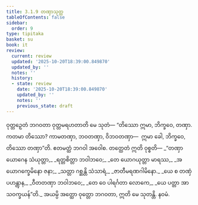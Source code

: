 ```yaml
---
title: 3.1.9 တဏှာသုတ္တ
tableOfContents: false
sidebar:
  order: 9
type: tipitaka
basket: su
book: it
review:
  current: review
  updated: '2025-10-20T18:39:00.849870'
  updated_by: ''
  notes: ''
  history:
  - state: review
    date: '2025-10-20T18:39:00.849870'
    updated_by: ''
    notes: ''
    previous_state: draft
---
```



<DynamicBreadcrumb />


<ReviewStatus review={frontmatter.review} showDetails={true} />

<HypothesisAnnotation frontmatter={frontmatter} />

<Division number="58" book="it" e="ch" v="18" p="229">

<Paragraph number="373" book="it">
ဝုတ္တဉှေတံ ဘဂဝတာ ဝုတ္တမရဟတာတိ မေ သုတံ—
</Paragraph>

<Paragraph number="374" book="it">
“တိဿော ဣမာ, ဘိက္ခဝေ, တဏှာ. ကတမာ တိဿော? ကာမတဏှာ, ဘဝတဏှာ, ဝိဘဝတဏှာ—  ဣမာ ခေါ, ဘိက္ခဝေ, တိဿော တဏှာ”တိ. ဧတမတ္ထံ ဘဂဝါ အဝေါစ. တတ္ထေတံ ဣတိ ဝုစ္စတိ—
</Paragraph>

<Paragraph number="375" type="verses" book="it">
_“တဏှာယောဂေန သံယုတ္တာ,_  
_ရတ္တစိတ္တာ ဘဝါဘဝေ;_  
_တေ ယောဂယုတ္တာ မာရဿ,_  
_အယောဂက္ခေမိနော ဇနာ;_  
_သတ္တာ ဂစ္ဆန္တိ သံသာရံ,_  
_ဇာတီမရဏဂါမိနော._  

</Paragraph>

<Paragraph number="376" type="verses" book="it">
_ယေ စ တဏှံ ပဟန္တွာန,_  
_ဝီတတဏှာ ဘဝါဘဝေ;_  
_တေ ဝေ ပါရင်္ဂတာ လောကေ,_  
_ယေ ပတ္တာ အာသဝက္ခယန်”တိ._  

</Paragraph>

<Paragraph number="377" book="it">
အယမ္ပိ အတ္ထော ဝုတ္တော ဘဂဝတာ, ဣတိ မေ သုတန္တိ.

</Paragraph>
</Division>

<Paragraph number="378" type="center" book="it">
နဝမံ.
</Paragraph>